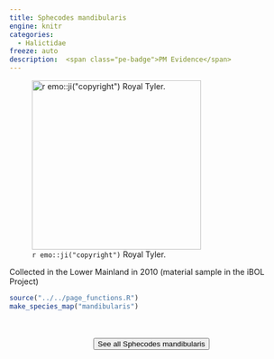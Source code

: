 ```yaml
---
title: Sphecodes mandibularis
engine: knitr
categories:
  - Halictidae
freeze: auto
description:  <span class="pe-badge">PM Evidence</span>
---
```

![`r emo::ji("copyright")` Royal Tyler.](https://inaturalist-open-data.s3.amazonaws.com/photos/38797776/large.jpg){height=300}

Collected in the Lower Mainland in 2010 (material sample in the iBOL Project)



```r
source("../../page_functions.R")
make_species_map("mandibularis")
```
<br><br>
<center>


<a href="https://inaturalist.ca/observations?place_id=any&quality_grade=research&subview=map&taxon_id=199065"><button type="button" class="btn btn-secondary">See all Sphecodes mandibularis <i class="fa-solid fa-arrow-up-right-from-square"></i> </button></a>
</center>
